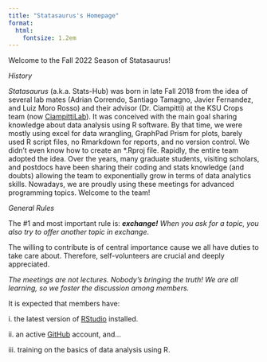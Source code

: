 ```yaml
---
title: "Statasaurus's Homepage"
format:
  html:
    fontsize: 1.2em
---
```


Welcome to the Fall 2022 Season of Statasaurus!

*History*

*Statasaurus* (a.k.a. Stats-Hub) was born in late Fall 2018 from the idea of several lab mates (Adrian Correndo, Santiago Tamagno, Javier Fernandez, and Luiz Moro Rosso) and their advisor (Dr. Ciampitti) at the KSU Crops team (now [CiampittiLab](https://ciampittilab.wixsite.com/ciampitti-lab)). It was conceived with the main goal sharing knowledge about data analysis using R software. By that time, we were mostly using excel for data wrangling, GraphPad Prism for plots, barely used R script files, no Rmarkdown for reports, and no version control. We didn't even know how to create an \*.Rproj file. Rapidly, the entire team adopted the idea. Over the years, many graduate students, visiting scholars, and postdocs have been sharing their coding and stats knowledge (and doubts) allowing the team to exponentially grow in terms of data analytics skills. Nowadays, we are proudly using these meetings for advanced programming topics. Welcome to the team!

*General Rules*

::: callout-important
The #1 and most important rule is: ***exchange!*** *When you ask for a topic, you also try to offer another topic in exchange*.

The willing to contribute is of central importance cause we all have duties to take care about. Therefore, self-volunteers are crucial and deeply appreciated.
:::

::: callout-tip
*The meetings are not lectures. Nobody's bringing the truth! We are all learning, so we foster the discussion among members.*
:::

::: callout-note
It is expected that members have:

i\. the latest version of [RStudio](https://www.rstudio.com/products/rstudio/download/) installed.

ii\. an active [GitHub](https://githu.com) account, and...

iii\. training on the basics of data analysis using R.
:::
